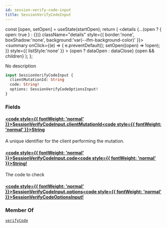```yaml
---
id: session-verify-code-input
title: SessionVerifyCodeInput
---
```









  const [open, setOpen] = useState(startOpen);
  return (
    <details {...(open ? { open: true } : {})} className="details" style={{ border:'none', boxShadow:'none', background:'var(--ifm-background-color)' }}>
      <summary
        onClick={(e) => {
          e.preventDefault();
          setOpen((open) => !open);
        }}
        style={{ listStyle:'none' }}
      >
      {open ? dataOpen : dataClose}
      </summary>
      {open && children}
    </details>
  );
};








No description


```graphql
input SessionVerifyCodeInput {
  clientMutationId: String
  code: String!
  options: SessionVerifyCodeOptionsInput!
}
```




### Fields

#### [<code style={{ fontWeight: 'normal' }}>SessionVerifyCodeInput.<b>clientMutationId</b></code>](#)<Bullet />[<code style={{ fontWeight: 'normal' }}><b>String</b></code>](/gql-api/types/scalars/string.mdx) <Badge class="badge badge--secondary " text="scalar"/> 
A unique identifier for the client performing the mutation.


#### [<code style={{ fontWeight: 'normal' }}>SessionVerifyCodeInput.<b>code</b></code>](#)<Bullet />[<code style={{ fontWeight: 'normal' }}><b>String!</b></code>](/gql-api/types/scalars/string.mdx) <Badge class="badge badge--secondary badge--non_null" text="non-null"/> <Badge class="badge badge--secondary " text="scalar"/> 
The code to check


#### [<code style={{ fontWeight: 'normal' }}>SessionVerifyCodeInput.<b>options</b></code>](#)<Bullet />[<code style={{ fontWeight: 'normal' }}><b>SessionVerifyCodeOptionsInput!</b></code>](/gql-api/types/inputs/session-verify-code-options-input.mdx) <Badge class="badge badge--secondary badge--non_null" text="non-null"/> <Badge class="badge badge--secondary " text="input"/> 







### Member Of

[`verifyCode`](/gql-api/operations/mutations/verify-code.mdx)  <Badge class="badge badge--secondary badge--relation" text="mutation"/>